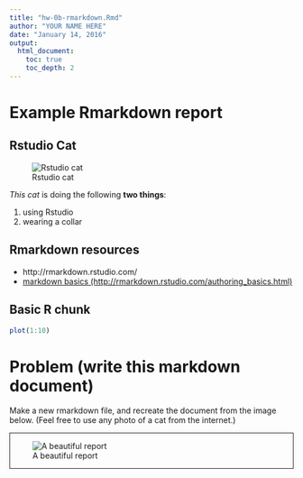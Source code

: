 ```yaml
---
title: "hw-0b-rmarkdown.Rmd"
author: "YOUR NAME HERE"
date: "January 14, 2016"
output: 
  html_document:
    toc: true
    toc_depth: 2
---
```


Example Rmarkdown report
========================

Rstudio Cat
-----------

![Rstudio cat](img/rstudio_cat.png)

*This cat* is doing the following **two things**:

1. using Rstudio
2. wearing a collar

Rmarkdown resources
-------------------------

* http://rmarkdown.rstudio.com/
* [markdown basics (http://rmarkdown.rstudio.com/authoring_basics.html)](http://rmarkdown.rstudio.com/authoring_basics.html)

Basic R chunk
-------------------------
```r
plot(1:10)
```


Problem (write this markdown document)
========================================

Make a new rmarkdown file, and recreate the document from the image below. (Feel free to use any photo of a cat from the internet.)

<div style="border: solid 1px;">
![A beautiful report](img/hw-0b-example.png)
</div>